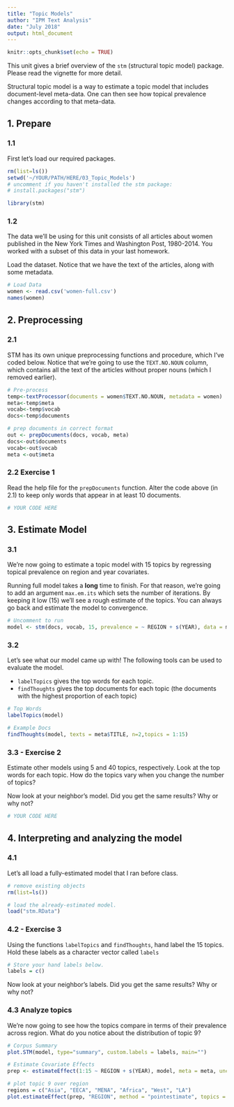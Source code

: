 ```yaml
---
title: "Topic Models"
author: "IPM Text Analysis"
date: "July 2018"
output: html_document
---
```


```r
knitr::opts_chunk$set(echo = TRUE)
```

This unit gives a brief overview of the `stm` (structural topic model) package. Please read the vignette for more detail.

Structural topic model is a way to estimate a topic model that includes document-level meta-data. One can then see how topical prevalence changes according to that meta-data.

## 1. Prepare 

### 1.1

First let's load our required packages.

```r
rm(list=ls())
setwd('~/YOUR/PATH/HERE/03_Topic_Models')
# uncomment if you haven't installed the stm package:
# install.packages("stm") 

library(stm)
```

### 1.2

The data we'll be using for this unit consists of all articles about women published in the New York Times and Washington Post, 1980-2014. You worked with a subset of this data in your last homework.

Load the dataset. Notice that we have the text of the articles, along with some metadata.

```r
# Load Data
women <- read.csv('women-full.csv')
names(women)
```

## 2. Preprocessing

### 2.1 

STM has its own unique preprocessing functions and procedure, which I've coded below. Notice that we're going to use the `TEXT.NO.NOUN` column, which contains all the text of the articles without proper nouns (which I removed earlier).

```r
# Pre-process
temp<-textProcessor(documents = women$TEXT.NO.NOUN, metadata = women)
meta<-temp$meta
vocab<-temp$vocab
docs<-temp$documents

# prep documents in correct format
out <- prepDocuments(docs, vocab, meta)
docs<-out$documents
vocab<-out$vocab
meta <-out$meta
```


### 2.2 **Exercise 1**

Read the help file for the `prepDocuments` function. Alter the code above (in 2.1) to keep only words that appear in at least 10 documents.

```r
# YOUR CODE HERE
```

## 3. Estimate Model

### 3.1 

We're now going to estimate a topic model with 15 topics by regressing topical prevalence on region and year covariates. 

Running full model takes a **long** time to finish. For that reason, we're going to add an argument `max.em.its` which sets the number of iterations. By keeping it low (15) we'll see a rough estimate of the topics. You can always go back and estimate the model to convergence.    

```r
# Uncomment to run
model <- stm(docs, vocab, 15, prevalence = ~ REGION + s(YEAR), data = meta, seed = 15, max.em.its = 15)
```

### 3.2

Let's see what our model came up with! The following tools can be used to evaluate the model. 

- `labelTopics` gives the top words for each topic. 
- `findThoughts` gives the top documents for each topic (the documents with the highest proportion of each topic)

```r
# Top Words
labelTopics(model)

# Example Docs
findThoughts(model, texts = meta$TITLE, n=2,topics = 1:15)
```

### 3.3 - **Exercise 2**

Estimate other models using 5 and 40 topics, respectively. Look at the top words for each topic. How do the topics vary when you change the number of topics?

Now look at your neighbor's model. Did you get the same results? Why or why not?

```r
# YOUR CODE HERE
```


## 4. Interpreting and analyzing the model

### 4.1
Let's all load a fully-estimated model that I ran before class.

```r
# remove existing objects
rm(list=ls())

# load the already-estimated model.
load("stm.RData")
```

### 4.2 - **Exercise 3**

Using the functions `labelTopics` and `findThoughts`, hand label the 15 topics. Hold these labels as a character vector called `labels`

```r
# Store your hand labels below.
labels = c()
```

Now look at your neighbor's labels. Did you get the same results? Why or why not?


### 4.3 Analyze topics

We're now going to see how the topics compare in terms of their prevalence across region. What do you notice about the distribution of topic 9? 

```r
# Corpus Summary
plot.STM(model, type="summary", custom.labels = labels, main="")

# Estimate Covariate Effects
prep <- estimateEffect(1:15 ~ REGION + s(YEAR), model, meta = meta, uncertainty = "Global", documents=docs)

# plot topic 9 over region
regions = c("Asia", "EECA", "MENA", "Africa", "West", "LA")
plot.estimateEffect(prep, "REGION", method = "pointestimate", topics = 9, printlegend = TRUE, labeltype = "custom", custom.labels = regions, main = "Women's Rights", ci.level = .95, nsims=100)
```

